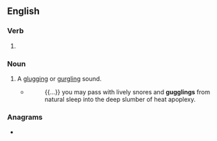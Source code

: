 ==English==

===Verb===
{{head|en|present participle}}

# {{present participle of|guggle|lang=en|nocat=1}}

===Noun===
{{en-noun}}

# A [[glugging]] or [[gurgling]] sound.
#* {{w|Rudyard Kipling}}
#*: {{...}} you may pass with lively snores and '''gugglings''' from natural sleep into the deep slumber of heat apoplexy.

===Anagrams===
* {{l|en|glugging}}